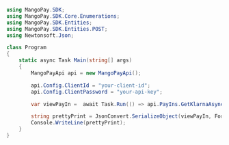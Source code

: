 ```csharp .NET 
using MangoPay.SDK;
using MangoPay.SDK.Core.Enumerations;
using MangoPay.SDK.Entities;
using MangoPay.SDK.Entities.POST;
using Newtonsoft.Json;

class Program
{
    static async Task Main(string[] args)
    {
        MangoPayApi api = new MangoPayApi();

        api.Config.ClientId = "your-client-id";
        api.Config.ClientPassword = "your-api-key";

        var viewPayIn =  await Task.Run(() => api.PayIns.GetKlarnaAsync("wt_c25e1fb9-0855-4eaf-b1c4-c1151c75884b"));

        string prettyPrint = JsonConvert.SerializeObject(viewPayIn, Formatting.Indented);
        Console.WriteLine(prettyPrint);
    }
}
```
